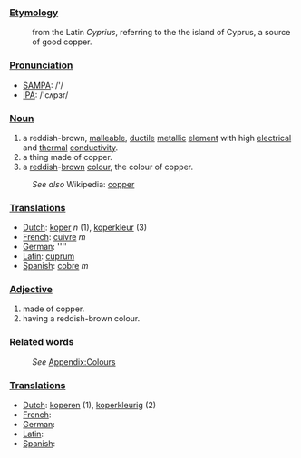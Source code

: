 ===[[Etymology]]===
:from the Latin ''Cyprius'', referring to the the island of Cyprus, a source of good copper.

===[[Pronunciation]]===
*[[w:SAMPA|SAMPA]]: /'/
*[[w:IPA|IPA]]: /'cʌpɜr/

===[[Noun]]===
#a reddish-brown, [[malleable]], [[ductile]] [[metal]]lic [[element]] with high [[electrical]] and [[thermal]] [[conductivity]].
#a thing made of copper.
#a [[red]]dish-[[brown]] [[color|colour]], the colour of copper.
:''See also'' Wikipedia: [[w:copper|copper]]

===[[Translation]]s===
*[[Dutch]]: [[koper]] ''n'' (1), [[koperkleur]] (3)
*[[French]]: [[cuivre]] ''m''
*[[German]]: [[]] ''''
*[[Latin]]: [[cuprum]]
*[[Spanish]]: [[cobre]] ''m''
 
===[[Adjective]]===
#made of copper.
#having a reddish-brown colour.

===Related words===
:''See'' [[Wiktionary_Appendix:Colours|Appendix:Colours]]

===[[Translation]]s===
*[[Dutch]]: [[koperen]] (1), [[koperkleurig]] (2)
*[[French]]: [[]]
*[[German]]: [[]]
*[[Latin]]: [[]]
*[[Spanish]]: [[]]